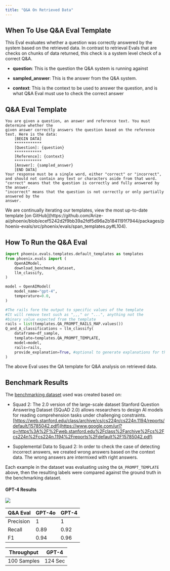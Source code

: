 ```yaml
---
title: "Q&A On Retrieved Data"
---
```


## When To Use Q\&A Eval Template

This Eval evaluates whether a question was correctly answered by the system based on the retrieved data. In contrast to retrieval Evals that are checks on chunks of data returned, this check is a system level check of a correct Q\&A.

* **question**: This is the question the Q\&A system is running against

* **sampled\_answer**: This is the answer from the Q\&A system.

* **context**: This is the context to be used to answer the question, and is what Q\&A Eval must use to check the correct answer

## Q\&A Eval Template

```
You are given a question, an answer and reference text. You must determine whether the
given answer correctly answers the question based on the reference text. Here is the data:
    [BEGIN DATA]
    ************
    [Question]: {question}
    ************
    [Reference]: {context}
    ************
    [Answer]: {sampled_answer}
    [END DATA]
Your response must be a single word, either "correct" or "incorrect",
and should not contain any text or characters aside from that word.
"correct" means that the question is correctly and fully answered by the answer.
"incorrect" means that the question is not correctly or only partially answered by the
answer.
```

<Info>
We are continually iterating our templates, view the most up-to-date template [on GitHub](https://github.com/Arize-ai/phoenix/blob/ecef5242d2f9bb39a2fdf5d96a2b1841191f7944/packages/phoenix-evals/src/phoenix/evals/span_templates.py#L104).

</Info>

## How To Run the Q\&A Eval

```python
import phoenix.evals.templates.default_templates as templates
from phoenix.evals import (
    OpenAIModel,
    download_benchmark_dataset,
    llm_classify,
)

model = OpenAIModel(
    model_name="gpt-4",
    temperature=0.0,
)

#The rails fore the output to specific values of the template
#It will remove text such as ",,," or "...", anything not the
#binary value expected from the template
rails = list(templates.QA_PROMPT_RAILS_MAP.values())
Q_and_A_classifications = llm_classify(
    dataframe=df_sample,
    template=templates.QA_PROMPT_TEMPLATE,
    model=model,
    rails=rails,
    provide_explanation=True, #optional to generate explanations for the value produced by the eval LLM
)
```

The above Eval uses the QA template for Q\&A analysis on retrieved data.

## Benchmark Results

The [benchmarking dataset](https://storage.googleapis.com/arize-phoenix-assets/evals/qa-classification/qa_generated_dataset.jsonl.zip) used was created based on:

* Squad 2: The 2.0 version of the large-scale dataset Stanford Question Answering Dataset (SQuAD 2.0) allows researchers to design AI models for reading comprehension tasks under challenging constraints. [https://web.stanford.edu/class/archive/cs/cs224n/cs224n.1194/reports/default/15785042.pdf](https://www.google.com/url?q=https%3A%2F%2Fweb.stanford.edu%2Fclass%2Farchive%2Fcs%2Fcs224n%2Fcs224n.1194%2Freports%2Fdefault%2F15785042.pdf)

* Supplemental Data to Squad 2: In order to check the case of detecting incorrect answers, we created wrong answers based on the context data. The wrong answers are intermixed with right answers.

Each example in the dataset was evaluating using the `QA_PROMPT_TEMPLATE` above, then the resulting labels were compared against the ground truth in the benchmarking dataset.

<Frame caption="Try it out!">
    <Card title="Google Colaboratory" icon="/images/gc.ico" horizontal href="https://colab.research.google.com/github/Arize-ai/phoenix/blob/main/tutorials/evals/evaluate_QA_classifications.ipynb"/>
</Frame>

#### GPT-4 Results

<Frame caption="">
  <img src="/images/2ad58f71-image.jpeg" />
</Frame>

| Q\&A Eval | GPT-4o | GPT-4 |
| --------- | ------ | ----- |
| Precision | 1      | 1     |
| Recall    | 0.89   | 0.92  |
| F1        | 0.94   | 0.96  |

| Throughput  | GPT-4   |
| ----------- | ------- |
| 100 Samples | 124 Sec |


